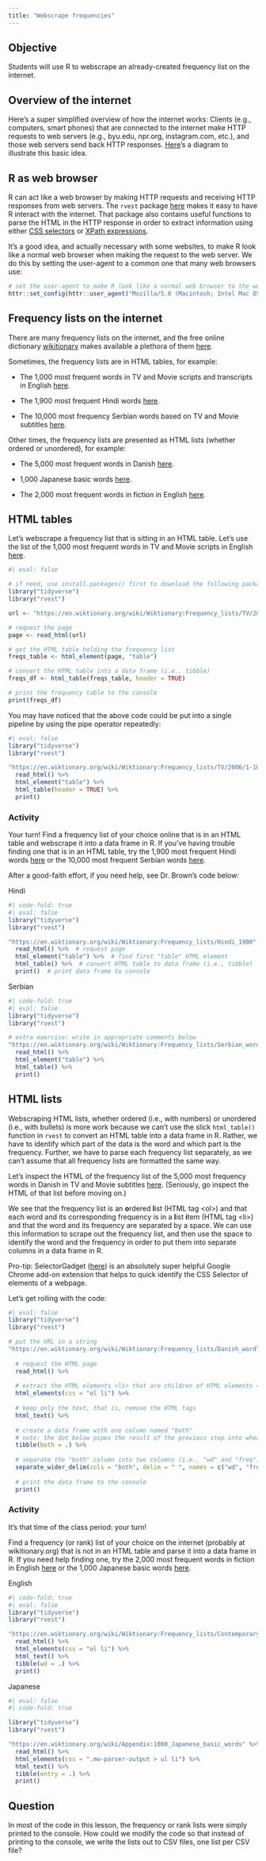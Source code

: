 ```yaml
---
title: "Webscrape frequencies"
---
```


## Objective

Students will use R to webscrape an already-created frequency list on the internet.

## Overview of the internet

Here's a super simplified overview of how the internet works: Clients (e.g., computers, smart phones) that are connected to the internet make HTTP requests to web servers (e.g., byu.edu, npr.org, instagram.com, etc.), and those web servers send back HTTP responses. [Here](https://en.wikipedia.org/wiki/Client_%28computing%29#/media/File:Client-server-model.svg)'s a diagram to illustrate this basic idea.

## R as web browser

R can act like a web browser by making HTTP requests and receiving HTTP responses from web servers. The `rvest` package [here](https://rvest.tidyverse.org/) makes it easy to have R interact with the internet. That package also contains useful functions to parse the HTML in the HTTP response in order to extract information using either [CSS selectors](https://www.w3schools.com/cssref/css_selectors.asp) or [XPath expressions](https://www.w3schools.com/xml/xpath_syntax.asp).

It's a good idea, and actually necessary with some websites, to make R look like a normal web browser when making the request to the web server. We do this by setting the user-agent to a common one that many web browsers use:

```r
# set the user-agent to make R look like a normal web browser to the web server
httr::set_config(httr::user_agent("Mozilla/5.0 (Macintosh; Intel Mac OS X 10_15_7) AppleWebKit/537.36 (KHTML, like Gecko) Chrome/120.0.0.0 Safari/537.36"))
```

## Frequency lists on the internet

There are many frequency lists on the internet, and the free online dictionary [wikitionary](https://en.wiktionary.org/wiki/Wiktionary:Main_Page) makes available a plethora of them [here](https://en.wiktionary.org/wiki/Wiktionary:Frequency_lists).

Sometimes, the frequency lists are in HTML tables, for example:

-   The 1,000 most frequent words in TV and Movie scripts and transcripts in English [here](https://en.wiktionary.org/wiki/Wiktionary:Frequency_lists/TV/2006/1-1000).

-   The 1,900 most frequent Hindi words [here](https://en.wiktionary.org/wiki/Wiktionary:Frequency_lists/Hindi_1900).

-   The 10,000 most frequency Serbian words based on TV and Movie subtitles [here](https://en.wiktionary.org/wiki/Wiktionary:Frequency_lists/Serbian_wordlist).

Other times, the frequency lists are presented as HTML lists (whether ordered or unordered), for example:

-   The 5,000 most frequent words in Danish [here](https://en.wiktionary.org/wiki/Wiktionary:Frequency_lists/Danish_wordlist).

-   1,000 Japanese basic words [here](https://en.wiktionary.org/wiki/Appendix:1000_Japanese_basic_words).

-   The 2,000 most frequent words in fiction in English [here](https://en.wiktionary.org/wiki/Wiktionary:Frequency_lists/Contemporary_fiction).

## HTML tables

Let's webscrape a frequency list that is sitting in an HTML table. Let's use the list of the 1,000 most frequent words in TV and Movie scripts in English [here](https://en.wiktionary.org/wiki/Wiktionary:Frequency_lists/TV/2006/1-1000).

```r
#| eval: false

# if need, use install.packages() first to download the following packages to your harddrive
library("tidyverse")
library("rvest")

url <- "https://en.wiktionary.org/wiki/Wiktionary:Frequency_lists/TV/2006/1-1000"

# request the page
page <- read_html(url)

# get the HTML table holding the frequency list
freqs_table <- html_element(page, "table") 

# convert the HTML table into a data frame (i.e., tibble)
freqs_df <- html_table(freqs_table, header = TRUE)

# print the frequency table to the console
print(freqs_df)
```

You may have noticed that the above code could be put into a single pipeline by using the pipe operator repeatedly:

```r
#| eval: false
library("tidyverse")
library("rvest")

"https://en.wiktionary.org/wiki/Wiktionary:Frequency_lists/TV/2006/1-1000" %>% 
  read_html() %>% 
  html_element("table") %>% 
  html_table(header = TRUE) %>% 
  print()
```

### Activity

Your turn! Find a frequency list of your choice online that is in an HTML table and webscrape it into a data frame in R. If you've having trouble finding one that is in an HTML table, try the 1,900 most frequent Hindi words [here](https://en.wiktionary.org/wiki/Wiktionary:Frequency_lists/Hindi_1900) or the 10,000 most frequent Serbian words [here](https://en.wiktionary.org/wiki/Wiktionary:Frequency_lists/Serbian_wordlist).

After a good-faith effort, if you need help, see Dr. Brown's code below:

Hindi

```r
#| code-fold: true
#| eval: false
library("tidyverse")
library("rvest")

"https://en.wiktionary.org/wiki/Wiktionary:Frequency_lists/Hindi_1900" %>%  # put URL in a string
  read_html() %>%  # request page
  html_element("table") %>%  # find first "table" HTML element
  html_table() %>%  # convert HTML table to data frame (i.e., tibble)
  print()  # print data frame to console
```

Serbian

```r
#| code-fold: true
#| eval: false
library("tidyverse")
library("rvest")

# extra exercise: write in appropriate comments below
"https://en.wiktionary.org/wiki/Wiktionary:Frequency_lists/Serbian_wordlist" %>% 
  read_html() %>% 
  html_element("table") %>% 
  html_table() %>% 
  print()
```

## HTML lists

Webscraping HTML lists, whether ordered (i.e., with numbers) or unordered (i.e., with bullets) is more work because we can't use the slick `html_table()` function in `rvest` to convert an HTML table into a data frame in R. Rather, we have to identify which part of the data is the word and which part is the frequency. Further, we have to parse each frequency list separately, as we can't assume that all frequency lists are formatted the same way.

Let's inspect the HTML of the frequency list of the 5,000 most frequency words in Danish in TV and Movie subtitles [here](https://en.wiktionary.org/wiki/Wiktionary:Frequency_lists/Danish_wordlist). (Seriously, go inspect the HTML of that list before moving on.)

We see that the frequency list is an **o**rdered **l**ist (HTML tag \<ol\>) and that each word and its corresponding frequency is in a **l**ist **i**tem (HTML tag \<li\>) and that the word and its frequency are separated by a space. We can use this information to scrape out the frequency list, and then use the space to identify the word and the frequency in order to put them into separate columns in a data frame in R.

Pro-tip: SelectorGadget ([here](https://chromewebstore.google.com/detail/selectorgadget/mhjhnkcfbdhnjickkkdbjoemdmbfginb)) is an absolutely super helpful Google Chrome add-on extension that helps to quick identify the CSS Selector of elements of a webpage.

Let's get rolling with the code:

```r
#| eval: false
library("tidyverse")
library("rvest")

# put the URL in a string
"https://en.wiktionary.org/wiki/Wiktionary:Frequency_lists/Danish_wordlist" %>% 
  
  # request the HTML page
  read_html() %>% 
  
  # extract the HTML elements <li> that are children of HTML elements <ol>
  html_elements(css = "ol li") %>% 
  
  # keep only the text, that is, remove the HTML tags
  html_text() %>% 
  
  # create a data frame with one column named "both"
  # note: the dot below pipes the result of the previous step into where the dot is (rather than at the beginning of the function, which is the default behavior of the pipe operator)
  tibble(both = .) %>% 
  
  # separate the "both" column into two columns (i.e., "wd" and "freq") on the space between the word and the frequency
  separate_wider_delim(cols = "both", delim = " ", names = c("wd", "freq")) %>% 
  
  # print the data frame to the console
  print()
```

### Activity

It's that time of the class period: your turn!

Find a frequency (or rank) list of your choice on the internet (probably at wikitionary.org) that is not in an HTML table and parse it into a data frame in R. If you need help finding one, try the 2,000 most frequent words in fiction in English [here](https://en.wiktionary.org/wiki/Wiktionary:Frequency_lists/Contemporary_fiction) or the 1,000 Japanese basic words [here](https://en.wiktionary.org/wiki/Appendix:1000_Japanese_basic_words).

English

```r
#| code-fold: true
#| eval: false
library("tidyverse")
library("rvest")

"https://en.wiktionary.org/wiki/Wiktionary:Frequency_lists/Contemporary_fiction" %>% 
  read_html() %>% 
  html_elements(css = "ol li") %>% 
  html_text() %>% 
  tibble(wd = .) %>% 
  print()
```

Japanese

```r
#| eval: false
#| code-fold: true

library("tidyverse")
library("rvest")

"https://en.wiktionary.org/wiki/Appendix:1000_Japanese_basic_words" %>% 
  read_html() %>% 
  html_elements(css = ".mw-parser-output > ul li") %>% 
  html_text() %>% 
  tibble(entry = .) %>% 
  print()
```

## Question

In most of the code in this lesson, the frequency or rank lists were simply printed to the console. How could we modify the code so that instead of printing to the console, we write the lists out to CSV files, one list per CSV file?
